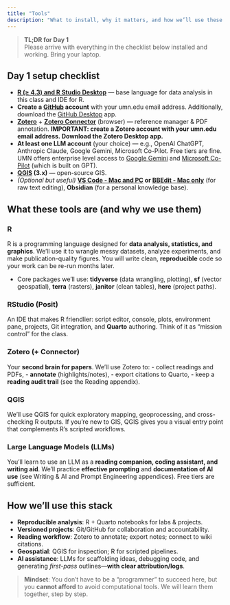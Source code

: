 ```yaml
---
title: "Tools"
description: "What to install, why it matters, and how we’ll use these tools in SOIL/ESPM 5555."
---
```


> **TL;DR for Day 1**  
> Please arrive with everything in the checklist below installed and working. Bring your laptop.

## Day 1 setup checklist

- **[R (≥ 4.3) and R Studio Desktop](https://posit.co/download/rstudio-desktop/)** — base language for data analysis in this class and IDE for R. 
- **Create a [GitHub](https://github.com) account** with your umn.edu email address. Additionally, download the [GitHub Desktop](https://desktop.github.com/download/) app.
- **[Zotero](https://www.zotero.org)** + **[Zotero Connector](https://www.zotero.org/download/connectors)** (browser) — reference manager & PDF annotation. **IMPORTANT: create a Zotero account with your umn.edu email address. Download the Zotero Desktop app.**
- **At least one LLM account** (your choice) — e.g., OpenAI ChatGPT, Anthropic Claude, Google Gemini, Microsoft Co-Pilot. Free tiers are fine. UMN offers enterprise level access to [Google Gemini](https://it.umn.edu/services-technologies/gemini-enterprise-grade-data-protection) and [Microsoft Co-Pilot](https://it.umn.edu/services-technologies/copilot-enterprise-data-protection) (which is built on GPT).
- **[QGIS](https://qgis.org) (3.x)** — open-source GIS.  
- *(Optional but useful)* **[VS Code - Mac and PC](https://code.visualstudio.com/download) or [BBEdit - Mac only](https://www.barebones.com/products/bbedit/download.html)** (for raw text editing), **Obsidian** (for a personal knowledge base).

## What these tools are (and why we use them)

### R
R is a programming language designed for **data analysis, statistics, and graphics**. We’ll use it to wrangle messy datasets, analyze experiments, and make publication-quality figures. You will write clean, **reproducible** code so your work can be re-run months later.

- Core packages we’ll use: **tidyverse** (data wrangling, plotting), **sf** (vector geospatial), **terra** (rasters), **janitor** (clean tables), **here** (project paths).

### RStudio (Posit)
An IDE that makes R friendlier: script editor, console, plots, environment pane, projects, Git integration, and **Quarto** authoring. Think of it as “mission control” for the class.

### Zotero (+ Connector)
Your **second brain for papers**. We’ll use Zotero to:
- collect readings and PDFs,
- **annotate** (highlights/notes),
- export citations to Quarto,
- keep a **reading audit trail** (see the Reading appendix).

### QGIS
We’ll use QGIS for quick exploratory mapping, geoprocessing, and cross-checking R outputs. If you’re new to GIS, QGIS gives you a visual entry point that complements R’s scripted workflows.

### Large Language Models (LLMs)
You’ll learn to use an LLM as a **reading companion, coding assistant, and writing aid**. We’ll practice **effective prompting** and **documentation of AI use** (see Writing & AI and Prompt Engineering appendices). Free tiers are sufficient.

## How we’ll use this stack

- **Reproducible analysis**: R + Quarto notebooks for labs & projects.
- **Versioned projects**: Git/GitHub for collaboration and accountability.
- **Reading workflow**: Zotero to annotate; export notes; connect to wiki citations.
- **Geospatial**: QGIS for inspection; R for scripted pipelines.
- **AI assistance**: LLMs for scaffolding ideas, debugging code, and generating *first-pass* outlines—**with clear attribution/logs**.

> **Mindset**: You don’t have to be a “programmer” to succeed here, but you **cannot afford** to avoid computational tools. We will learn them together, step by step.
